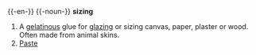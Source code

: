 {{-en-}}
{{-noun-}}
'''sizing'''
# A [[gelatinous]] glue for [[glazing]] or sizing canvas, paper, plaster or wood.  Often made from animal skins.
# [[Paste]]